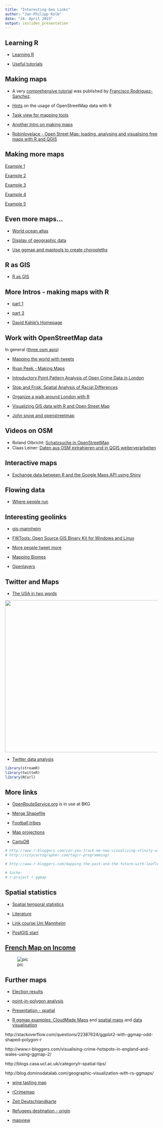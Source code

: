 ```yaml
---
title: "Interesting Geo Links"
author: "Jan-Philipp Kolb"
date: "24. April 2015"
output: ioslides_presentation
---
```


## Learning R

- [Learning R](https://learnr.wordpress.com/)

- [Useful tutorials](http://robjhyndman.com/hyndsight/useful-tutorials/)


## Making maps

- A very [comprehensive tutorial](http://pakillo.github.io/R-GIS-tutorial) was published by [Francisco Rodriguez-Sanchez](https://sites.google.com/site/rodriguezsanchezf/). 

- [Hints](http://giswerk.org/) on the usage of OpenStreetMap data with R

- [Task view for mapping tools](https://github.com/ropensci/maptools)

- [Another Intro on making maps](http://www.molecularecologist.com/2012/09/making-maps-with-r/)

- [Robinlovelace - Open Street Map: loading, analysing and visualising free maps with R and QGIS](https://github.com/Robinlovelace/osm-tutorial/blob/master/osm.Rmd)


## Making more maps

[Example 1](http://www.r-bloggers.com/reot-empirical-orthogonal-teleconnections-in-r/)

[Example 2](http://blog.revolutionanalytics.com/2013/08/visualizing-katrinas-strongest-winds-with-r.html)

[Example 3](http://www.r-bloggers.com/here-comes-the-sun/)

[Example 4](http://www.r-bloggers.com/maps-of-solar-radiation/)

[Example 5](http://www.r-bloggers.com/choropleths-made-easy/)

## Even more maps...

- [World ocean atlas](http://www.r-bloggers.com/comparing-world-ocean-atlases-2013-and-2013v2/)

- [Display of geographic data](http://www.r-bloggers.com/display-of-geographic-data-in-r/)

- [Use ggmap and maptools to create choropleths](http://www.milanor.net/blog/?p=634)

## R as GIS

- [R as GIS](http://www.r-bloggers.com/r-an-integrated-statistical-programming-environment-and-gis/)

## More Intros - making maps with R

- [part 1](http://procomun.wordpress.com/2012/02/18/maps_with_r_1/)
- [part 3](http://procomun.wordpress.com/2012/02/23/maps_with_r_3/)

- [David Kahle's Homepage](https://sites.google.com/site/davidkahle/ggmap)

## Work with OpenStreetMap data

In general ([three osm apis](http://www.d-mueller.de/blog/open-streetmap-api-tutorial-umkreissuche/))

- [Mapping the world with tweets](http://rcrastinate.blogspot.de/)

- [Ryan Peek - Making Maps](file:///D:/Dropbox/RForschung/SpatialCourse/Rcode/makingmaps/makingmaps.html)

- [Introductory Point Pattern Analysis of Open Crime Data in London](http://r-video-tutorial.blogspot.de/2015/05/introductory-point-pattern-analysis-of.html)

- [Stop and Frisk: Spatial Analysis of Racial Differences](http://www.r-bloggers.com/stop-and-frisk-spatial-analysis-of-racial-discrepancies/)

- [Organize a walk around London with R ](http://www.r-bloggers.com/organize-a-walk-around-london-with-r/)

- [Visualizing GIS data with R and Open Street Map](http://www.r-bloggers.com/visualizing-gis-data-with-r-and-open-street-map/>)

- [John snow and openstreetmap](http://www.r-bloggers.com/john-snow-and-openstreetmap/)

## Videos on OSM

- Roland Olbricht: [Schatzsuche in OpenStreetMap](https://www.youtube.com/watch?v=VJItOHImN7A&noredirect=1)
- Claas Leiner: [Daten aus OSM extrahieren und in QGIS weiterverarbeiten](https://www.youtube.com/watch?v=VhGeaTBfFuA)

## Interactive maps

- [Exchange data between R and the Google Maps API using Shiny](http://r-video-tutorial.blogspot.ch/2015/05/exchange-data-between-r-and-google-maps.html)

## Flowing data

- [Where people run](http://flowingdata.com/2014/02/05/where-people-run/)

## Interesting geolinks

- [gis-mannheim](http://www.gis-mannheim.de/)

- [FWTools: Open Source GIS Binary Kit for Windows and Linux](http://fwtools.maptools.org/)

- [More people tweet more](http://rcrastinate.blogspot.de/2013/10/no-surprises-more-people-tweet-more.html)

- [Mapping Biomes](http://joewheatley.net/mapping-biomes/)

- [Openlayers](http://openlayers.org/en/v3.2.0/doc/tutorials/introduction.html)


## Twitter and Maps

- [The USA in two words](https://aschinchon.wordpress.com/2015/02/20/the-united-states-in-two-words/)

<img src="https://aschinchon.files.wordpress.com/2015/02/states-in-two-words-v2.jpeg?w=906&h=453" width="900x" height="500x">

- [Twitter data analysis](http://statistik-stuttgart.de/r-twitter-data-analysis/)

```r
library(streamR)
library(twitteR)
library(RCurl)
```



## More links

- [OpenRouteService.org](http://openrouteservice.org/?lang=de) is in use at BKG

- [Merge Shapefile](http://www.r-bloggers.com/how-to-merge-a-shapefile-and-set-the-encoding-with-r/)

- [Football tribes](http://theinformationcapital.com/project/football-tribes/)

- [Map projections](http://psychologist590.rssing.com/chan-35984540/all_p2.html)

- [CartoDB](https://cartodb.com/)

```r
# http://www.r-bloggers.com/can-you-track-me-now-visualizing-xfinity-wi-fi-hotspot-coverage-part-1/
# http://citycartographer.com/tag/r-programming/

# http://www.r-bloggers.com/mapping-the-past-and-the-future-with-leaflet/

# Suche:
# r-project + ggmap

```

## Spatial statistics

- [Spatial temporal statistics](http://www.r-bloggers.com/spatio-temporal-kriging-in-r/)

- [Literature](http://eprints.ncrm.ac.uk/3295/)

- [Link course Uni Mannheim](http://www.uni-mannheim.de/io/austauschstudium_in_mannheim/course_catalogues/course_catalogue_hws_2015/sowi_bachelor_englisch/index.html)

- [PostGIS start](http://forum.openstreetmap.org/viewtopic.php?id=21810)

## [French Map on Income](http://blog.revolutionanalytics.com/2011/12/mapping-prosperity-in-france-with-r.html)

![pic](http://revolution-computing.typepad.com/.a/6a010534b1db25970b01675eaaae05970b-800wi)

## Further maps

- [Election results](https://github.com/offensivepolitics/chicago-mayor-2011)

- [point-in-polygon analysis](https://community.dev.hp.com/t5/Vertica-Blog/Using-Geospatial-Data-to-Perform-a-Spatial-Analysis-with-HP/ba-p/229735)

- [Presentation - spatial](http://de.slideshare.net/ruoccoma/big-datacourse)

- [R ggmap examples: CloudMade Maps](http://statmatt.com/r-ggmap-examples-cloudmade-maps/)
 and [spatial maps](http://statmatt.com/r-ggmap-examples-plot-overlay-spatial-data/) and [data visualisation](http://statmatt.com/data-visualization/)
 
http://stackoverflow.com/questions/22387624/ggplot2-with-ggmap-odd-shaped-polygon-r

http://www.r-bloggers.com/visualising-crime-hotspots-in-england-and-wales-using-ggmap-2/

http://blogs.casa.ucl.ac.uk/category/r-spatial-tips/

http://blog.dominodatalab.com/geographic-visualization-with-rs-ggmaps/
  

- [wine tasting map](http://www.r-bloggers.com/a-napa-valley-wine-tasting-map-made-with-r-and-ggmap/)

- [rCrimemap](https://github.com/woobe/rCrimemap)

- [Zeit Deutschlandkarte](http://www.zeit.de/serie/deutschlandkarte)

- [Refugees destination - origin](http://pejl.svt.se/flyktingstrommar-en/?utm_content=buffer97b11&utm_medium=social&utm_source=facebook.com&utm_campaign=buffer#ru2010)

- [mapview](http://environmentalinformatics-marburg.github.io/web-presentations/20150723_mapView.html)